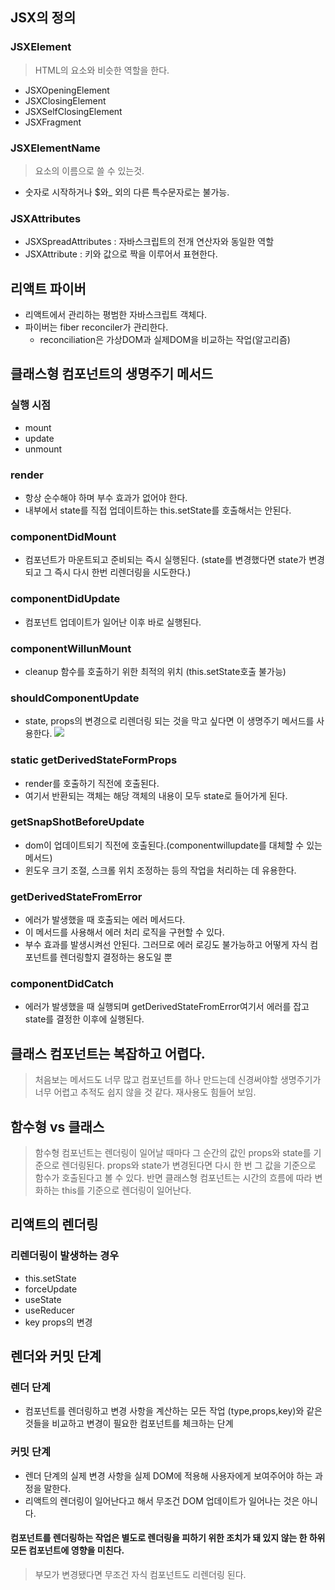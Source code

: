 ## JSX의 정의

### JSXElement

> HTML의 요소와 비슷한 역할을 한다.

- JSXOpeningElement
- JSXClosingElement
- JSXSelfClosingElement
- JSXFragment

### JSXElementName

> 요소의 이름으로 쓸 수 있는것.

- 숫자로 시작하거나 $와\_ 외의 다른 특수문자로는 불가능.

### JSXAttributes

- JSXSpreadAttributes : 자바스크립트의 전개 연산자와 동일한 역할
- JSXAttribute : 키와 값으로 짝을 이루어서 표현한다.

## 리액트 파이버

- 리액트에서 관리하는 평범한 자바스크립트 객체다.
- 파이버는 fiber reconciler가 관리한다.
  - reconciliation은 가상DOM과 실제DOM을 비교하는 작업(알고리즘)

## 클래스형 컴포넌트의 생명주기 메서드

### 실행 시점

- mount
- update
- unmount

### render

- 항상 순수해야 하며 부수 효과가 없어야 한다.
- 내부에서 state를 직접 업데이트하는 this.setState를 호출해서는 안된다.

### componentDidMount

- 컴포넌트가 마운트되고 준비되는 즉시 실행된다. (state를 변경했다면 state가 변경되고 그 즉시 다시 한번 리렌더링을 시도한다.)

### componentDidUpdate

- 컴포넌트 업데이트가 일어난 이후 바로 실행된다.

### componentWillunMount

- cleanup 함수를 호출하기 위한 최적의 위치 (this.setState호출 불가능)

### shouldComponentUpdate

- state, props의 변경으로 리렌더링 되는 것을 막고 싶다면 이 생명주기 메서드를 사용한다.
  ![](https://velog.velcdn.com/images/ghwns1007/post/d121f3f0-f432-41ad-9e17-94e293c95935/image.png)

### static getDerivedStateFormProps

- render를 호출하기 직전에 호출된다.
- 여기서 반환되는 객체는 해당 객체의 내용이 모두 state로 들어가게 된다.

### getSnapShotBeforeUpdate

- dom이 업데이트되기 직전에 호출된다.(componentwillupdate를 대체할 수 있는 메서드)
- 윈도우 크기 조절, 스크롤 위치 조정하는 등의 작업을 처리하는 데 유용한다.

### getDerivedStateFromError

- 에러가 발생했을 때 호출되는 에러 메서드다.
- 이 메서드를 사용해서 에러 처리 로직을 구현할 수 있다.
- 부수 효과를 발생시켜선 안된다. 그러므로 에러 로깅도 불가능하고 어떻게 자식 컴포넌트를 렌더링할지 결정하는 용도일 뿐

### componentDidCatch

- 에러가 발생했을 때 실행되며 getDerivedStateFromError여기서 에러를 잡고 state를 결정한 이후에 실행된다.

## 클래스 컴포넌트는 복잡하고 어렵다.

> 처음보는 메서드도 너무 많고 컴포넌트를 하나 만드는데 신경써야할 생명주기가 너무 어렵고 추적도 쉽지 않을 것 같다.
> 재사용도 힘들어 보임.

## 함수형 vs 클래스

> 함수형 컴포넌트는 렌더링이 일어날 때마다 그 순간의 값인 props와 state를 기준으로 렌더링된다. props와 state가 변경된다면 다시 한 번 그 값을 기준으로 함수가 호출된다고 볼 수 있다.
> 반면 클래스형 컴포넌트는 시간의 흐름에 따라 변화하는 this를 기준으로 렌더링이 일어난다.

## 리액트의 렌더링

### 리렌더링이 발생하는 경우

- this.setState
- forceUpdate
- useState
- useReducer
- key props의 변경

## 렌더와 커밋 단계

### 렌더 단계

- 컴포넌트를 렌더링하고 변경 사항을 계산하는 모든 작업 (type,props,key)와 같은 것들을 비교하고 변경이 필요한 컴포넌트를 체크하는 단계

### 커밋 단계

- 렌더 단계의 실제 변경 사항을 실제 DOM에 적용해 사용자에게 보여주어야 하는 과정을 말한다.
- 리액트의 렌더링이 일어난다고 해서 무조건 DOM 업데이트가 일어나는 것은 아니다.

#### 컴포넌트를 렌더링하는 작업은 별도로 렌더링을 피하기 위한 조치가 돼 있지 않는 한 하위 모든 컴포넌트에 영향을 미친다.

> 부모가 변경됐다면 무조건 자식 컴포넌트도 리렌더링 된다.

